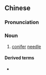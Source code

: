 {{also|针叶}}
==Chinese==
{{zh-forms|s=针叶}}

===Pronunciation===
{{zh-pron
|m=zhēnyè
|cat=n
}}

===Noun===
{{zh-noun}}

# [[conifer]] [[needle]]

====Derived terms====
* {{zh-l|針葉樹}}